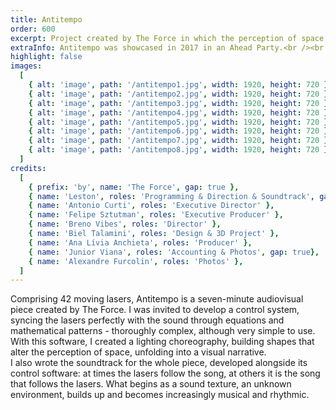 ```yaml
---
title: Antitempo
order: 600
excerpt: Project created by The Force in which the perception of space is altered by 42 moving lasers perfectly synchronized with the music. 
extraInfo: Antitempo was showcased in 2017 in an Ahead Party.<br /><br />[Video of the full performance](https://vimeo.com/275917960)
highlight: false
images:
  [
    { alt: 'image', path: '/antitempo1.jpg', width: 1920, height: 720 },
    { alt: 'image', path: '/antitempo2.jpg', width: 1920, height: 720 },
    { alt: 'image', path: '/antitempo3.jpg', width: 1920, height: 720 },
    { alt: 'image', path: '/antitempo4.jpg', width: 1920, height: 720 },
    { alt: 'image', path: '/antitempo5.jpg', width: 1920, height: 720 },
    { alt: 'image', path: '/antitempo6.jpg', width: 1920, height: 720 },
    { alt: 'image', path: '/antitempo7.jpg', width: 1920, height: 720 },
    { alt: 'image', path: '/antitempo8.jpg', width: 1920, height: 720 },
  ]
credits:
  [
    { prefix: 'by', name: 'The Force', gap: true },
    { name: 'Leston', roles: 'Programming & Direction & Soundtrack', gap: true, },
    { name: 'Antonio Curti', roles: 'Executive Director' },
    { name: 'Felipe Sztutman', roles: 'Executive Producer' },
    { name: 'Breno Vibes', roles: 'Director' },
    { name: 'Biel Talamini', roles: 'Design & 3D Project' },
    { name: 'Ana Lívia Anchieta', roles: 'Producer' },
    { name: 'Junior Viana', roles: 'Accounting & Photos', gap: true},
    { name: 'Alexandre Furcolin', roles: 'Photos' },
  ]
---
```

Comprising 42 moving lasers, Antitempo is a seven-minute audiovisual piece created by The Force. I was invited to develop a control system, syncing the lasers perfectly with the sound through equations and mathematical patterns - thoroughly complex, although very simple to use. With this software, I created a lighting choreography, building shapes that alter the perception of space, unfolding into a visual narrative.
<br />
I also wrote the soundtrack for the whole piece, developed alongside its control software: at times the lasers follow the song, at others it is the song that follows the lasers. What begins as a sound texture, an unknown environment, builds up and becomes increasingly musical and rhythmic.
